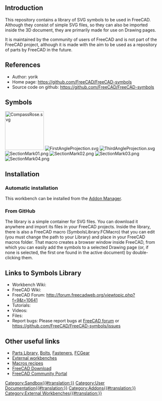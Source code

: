 <languages/>

==Introduction==

{{TOCright}}

This repository contains a library of SVG symbols to be used in FreeCAD. Although they consist of simple SVG files, so they can also be imported inside the 3D document, they are primarily made for use on Drawing pages.

It is maintained by the community of users of FreeCAD and is not part of the FreeCAD project, although it is made with the aim to be used as a repository of parts by FreeCAD in the future.

==References==

* Author: yorik
* Home page: https://github.com/FreeCAD/FreeCAD-symbols
* Source code on github: https://github.com/FreeCAD/FreeCAD-symbols

==Symbols==

[[Image:CompassRose.svg|128px]]
[[Image:FirstAngleProjection.svg]]
[[Image:ThirdAngleProjection.svg]]
[[Image:SectionMark01.png]]
[[Image:SectionMark02.png]]
[[Image:SectionMark03.png]]
[[Image:SectionMark04.png]]

==Installation==

===Automatic installation===

This workbench can be installed from the [[Std_AddonMgr|Addon Manager]].

===From GitHub===

The library is a simple container for SVG files. You can download it anywhere and import its files in your FreeCAD projects. Inside the library, there is also a FreeCAD macro (SymbolsLibrary.FCMacro) that you can edit (you must change the path to your Library) and place in your FreeCAD macros folder. That macro creates a browser window inside FreeCAD, from which you can easily add the symbols to a selected Drawing page (or, if none is selected, the first one found in the active document) by double-clicking them.

==Links to Symbols Library ==

* Workbench Wiki: 
* FreeCAD Wiki:
* FreeCAD Forum: http://forum.freecadweb.org/viewtopic.php?f=9&t=10641
* Tutorials: 
* Videos:  
* Files: 
* Report bugs: Please report bugs at [http://forum.freecadweb.org/index.php FreeCAD forum] or https://github.com/FreeCAD/FreeCAD-symbols/issues

==Other useful links==

* [http://www.freecadweb.org/wiki/index.php?title=Sandbox:Parts_Library Parts Library], [http://www.freecadweb.org/wiki/index.php?title=Sandbox:Bolts Bolts], [http://www.freecadweb.org/wiki/index.php?title=Sandbox:Fasteners Fasteners], [http://www.freecadweb.org/wiki/index.php?title=Sandbox:FCGear FCGear]
* [[External_workbenches|External workbenches]]
* [[Macros_recipes|Macros recipes]]
* [[Download|FreeCAD Download]]
* [[FreeCAD_Community_Portal|FreeCAD Community Portal]]



[[Category:Sandbox{{#translation:}}]]
[[Category:User Documentation{{#translation:}}]]
[[Category:Addons{{#translation:}}]]
[[Category:External Workbenches{{#translation:}}]]
{{clear}}